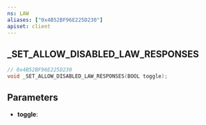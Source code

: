 ```yaml
---
ns: LAW
aliases: ["0x4B52BF96E225D230"]
apiset: client
---
```

## _SET_ALLOW_DISABLED_LAW_RESPONSES

```c
// 0x4B52BF96E225D230
void _SET_ALLOW_DISABLED_LAW_RESPONSES(BOOL toggle);
```


## Parameters
* **toggle**: